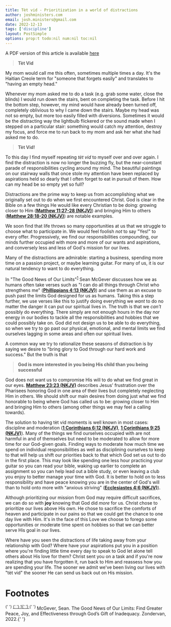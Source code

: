 ```yaml
---
title: Tèt vid - Prioritization in a world of distractions
author: joshministers.com
email: josh.ministers@gmail.com
date: 2022-12-13
tags: ['discipline']
layout: PostSimple
options: prop:t todo:nil num:nil toc:nil
---
```


A PDF version of this article is available [here](/static//assets/tet-vid.pdf)

> **Tèt Vid**

My mom would call me this often, sometimes multiple times a day. It's the
Haitian Creole term for "someone that forgets easily" and translates to "having
an empty head."

Whenever my mom asked me to do a task (e.g. grab some water, close the blinds) I
would run down the stairs, bent on completing the task. Before I hit the bottom
step, however, my mind would have already been turned off, completely oblivious
to why I came down the stairs. Maybe my head was not so empty, but more
too easily filled with diversions. Sometimes it would be the distracting way the
lightbulb flickered or the sound made when I stepped on a particular stair:
something would catch my attention, destroy my focus, and force me to run back
to my mom and ask her what she had asked me to do.

> **Tèt Vid!**

To this day I find myself repeating _tèt vid_ to myself over and over again. I
find the distraction is now no longer the buzzing fly, but the near-constant
parade of responsibilities cycling around my mind. The beautiful paintings on
our stairway walls that once stole my attention have been replaced by
aspirations held so dearly that I often forget to eat in pursuit of them. How
can my head be so empty yet so full?

Distractions are the prime way to keep us from accomplishing what we originally
set out to do when we first encountered Christ. God is clear in the Bible on a
few things He would like every Christian to be doing: growing closer to Him
(**[Matthew 11:27-28 (NKJV)](https://www.biblegateway.com/bible?language=en&version=NKJV&passage=Matthew+11:27-28)**) and bringing Him to others (**[Matthew 28:18-20 (NKJV)](https://www.biblegateway.com/bible?language=en&version=NKJV&passage=Matthew+28:18-20)**) are
notable examples.

We soon find that life throws so many opportunities at us that we struggle to
choose what to participate in. We would feel foolish _not_ to say "Yes!" to
every offer. Progressively, we find our responsibilities compounding, our minds
further occupied with more and more of our wants and aspirations, and conversely
less and less of God's mission for our lives.

Many of the distractions are admirable: starting a business, spending more time
on a passion project, or maybe learning guitar. For many of us, it is our
natural tendency to want to do everything.

In "The Good News of Our Limits"<sup><a id="fnr.1" class="footref" href="#fn.1" role="doc-backlink">1</a></sup> Sean McGever discusses how we as humans often
take verses such as "I can do all things through Christ who strengthens me"
(**[Phillippians 4:13 (NKJV)](https://www.biblegateway.com/bible?language=en&version=NKJV&passage=Phillippians+4:13)**) and use them as an excuse to push past the limits God
designed for us as humans. Taking this a step further, we use verses like this
to justify doing everything we _want_ to do no matter the danger it can put our
spiritual lives in. The truth is that we _can't_ possibly do everything. There
simply are not enough hours in the day nor energy in our bodies to tackle all
the responsibilities and hobbies that we could possibly take on. God did not
design us to be able to do everything, so when we try to go past our physical,
emotional, and mental limits we find ourselves lagging in some areas and often
our spiritual lives.

A common way we try to rationalize these seasons of distraction is by saying we
desire to "bring glory to God through our hard work and success." But the truth
is that

> **God is more interested in you being His child than you being successful**

God does not want us to compromise His will to do what we find great in our
eyes. **[Matthew 23:23 (NKJV)](https://www.biblegateway.com/bible?language=en&version=NKJV&passage=Matthew+23:23)** describes Jesus' frustration over the Pharisees
honoring God in one area of their lives but completely neglecting Him in
others. We should shift our main desires from doing just what we find honorable
to being where God has called us to be: growing closer to Him and bringing Him
to others (among other things we may feel a calling towards).

The solution to having tèt vid moments is well known in most cases: discipline
and moderation (**[1 Corinthians 6:12 (NKJV)](https://www.biblegateway.com/bible?language=en&version=NKJV&passage=1+Corinthians+6:12)**, **[1 Corinthians 9:25 (NKJV)](https://www.biblegateway.com/bible?language=en&version=NKJV&passage=1+Corinthians+9:25)**). Many of the
things we find ourselves occupied with are not harmful in and of themselves but
need to be moderated to allow for more time for our God-given goals. Finding
ways to moderate how much time we spend on individual responsibilities as well
as disciplining ourselves to keep to that will help us shift our priorities back
to that which God set us out to do in the first place. This may look like
spending one less hour practicing your guitar so you can read your bible, waking
up earlier to complete an assignment so you can help lead out a bible study, or
even leaving a club you enjoy to better manage your time with
God. It is better to hold on to less responsibility and have peace knowing you
are in the center of God's will than to hold onto more with "anxious striving"
(**[Ecclesiastes 4:6 (NKJV)](https://www.biblegateway.com/bible?language=en&version=NKJV&passage=Ecclesiastes+4:6)**).

Although prioritizing our mission from God may require difficult sacrifices, we
can do so with **joy** knowing that God did _more_ for us. Christ chose to
prioritize our lives above His own. He chose to sacrifice the comforts of heaven
and participate in our pains so that we could get the chance to one day live
with Him. It's in the face of this Love we choose to forego some opportunities
or moderate time spent on hobbies so that we can better serve His goal in our
lives.

Where have you seen the distractions of life taking away from your relationship
with God? Where have your aspirations put you in a position where you're finding
little time every day to speak to God let alone tell others about His love for
them? Christ sent you on a task and if you're now realizing that you have
forgotten it, run back to Him and reassess how you are spending your life. The
sooner we admit we've been living our lives with "tèt vid" the sooner He can
send us back out on His mission.

# Footnotes

<sup>
  {' '}
  <a id="fn.1" href="#fnr.1">
    {' '}
    1{' '}
  </a>{' '}
</sup> McGever, Sean. The Good News of Our Limits: Find Greater Peace, Joy, and Effectiveness through
God’s Gift of Inadequacy. Zondervan, 2022.{' '}
